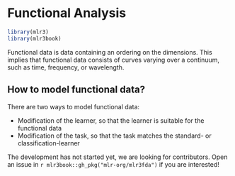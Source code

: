 # Functional Analysis {#functional .unnumbered}

```r
library(mlr3)
library(mlr3book)
```

Functional data is data containing an ordering on the dimensions.
This implies that functional data consists of curves varying over a continuum, such as time, frequency, or wavelength.

## How to model functional data?

There are two ways to model functional data:

* Modification of the learner, so that the learner is suitable for the functional data
* Modification of the task, so that the task matches the standard- or classification-learner

The development has not started yet, we are looking for contributors.
Open an issue in `r mlr3book::gh_pkg("mlr-org/mlr3fda")` if you are interested!
